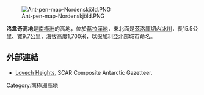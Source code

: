 [[Image:Ant-pen-map-Nordenskjöld.PNG|thumb]]

'''洛韋奇高地'''是[[南極洲|南極洲]]的高地，位於[[葛拉漢地|葛拉漢地]]，東北面是[[茲洛庫切內冰川|茲洛庫切內冰川]]，長15.5公里、寬9.7公里，海拔高度1,700米，以[[保加利亞|保加利亞]]北部城市命名。

{{coord|64|53|00|S|61|08|00|W|display=title}}

==外部連結==
* [https://data.aad.gov.au/aadc/gaz/scar/display_name.cfm?gaz_id=137473 Lovech Heights.] {{Wayback|url=https://data.aad.gov.au/aadc/gaz/scar/display_name.cfm?gaz_id=137473 |date=20170922052013 }} SCAR Composite Antarctic Gazetteer.

{{DEFAULTSORT:Lovech Heights}}
[[Category:南極洲高地|Category:南極洲高地]]


{{NordenskjöldCoast-geo-stub}}